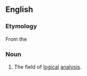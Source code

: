 ==English==

===Etymology===

From the {{AGr.}} 

===Noun===
{{en-noun|-}}
{{wikipedia}}
# The field of [[logical]] [[analysis]].